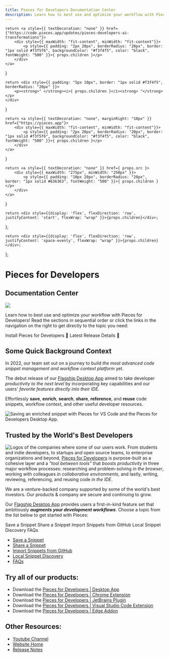 ```yaml
---
title: Pieces for Developers Documentation Center
description: Learn how to best use and optimize your workflow with Pieces for Developers! Read the sections in sequential order or click the links in the navigation on the right to get directly to the topic you need.
---
```


    return <a style={{ textDecoration: "none" }} href={"https://code.pieces.app/updates/pieces-developers-ai-transformations"}>
        <div style={{ maxWidth: "fit-content", minWidth: "fit-content"}}>
            <p style={{ padding: "2px 20px", borderRadius: "20px", border: "1px solid #f3f5f6", backgroundColor: "#f3f4f5", color: "black", fontWeight: "500" }}>{ props.children }</p>
        </div>
    </a>
}

    return <div style={{ padding: "5px 10px", border: "1px solid #f3f4f5", borderRadius: "20px" }}>
        <p><strong>" </strong><i>{ props.children }</i><strong> "</strong></p>
    </div>
}

    return <a style={{ textDecoration: "none", marginRight: "10px" }} href={"https://pieces.app"}>
        <div style={{ maxWidth: "fit-content", minWidth: "fit-content"}}>
            <p style={{ padding: "2px 20px", borderRadius: "20px", border: "1px solid #f3f5f6", backgroundColor: "#f3f4f5", color: "black", fontWeight: "500" }}>{ props.children }</p>
        </div>
    </a>
}

    return <a style={{ textDecoration: "none" }} href={ props.src }>
        <div style={{ maxWidth: "275px", minWidth: "250px" }}>
            <p style={{ padding: "10px 20px", borderRadius: "20px", border: "1px solid #636363", fontWeight: "500" }}>{ props.children }</p>
        </div>
    </a>
}

    return <div style={{display: 'flex', flexDirection: 'row', justifyContent: 'start', flexWrap: "wrap" }}>{props.children}</div>;
};

    return <div style={{display: 'flex', flexDirection: 'row', justifyContent: 'space-evenly', flexWrap: "wrap" }}>{props.children}</div>;
};

# Pieces for Developers
## Documentation Center

![](/assets/robot_global_search.png)

Learn how to best use and optimize your workflow with Pieces for Developers! Read the sections in sequential order or click the links in the navigation on the right to get directly to the topic you need:

<PillsFlexRow>
    <InstallButton>Install Pieces for Developers 💾</InstallButton>
    <ReleasePill>Latest Release Details 🎉</ReleasePill>
</PillsFlexRow>

## Some Quick Background Context

In 2022, our team set out on a journey to build _the most advanced code snippet management and workflow context platform_ yet.

The debut release of our <a href="{{ links.website.home }}">Flagship Desktop App</a> aimed to take developer _productivity to the next level_ by incorporating key capabilities and our users' _favorite features directly into their IDE_.

Effortlessly **save**, **enrich**, **search**, **share**, **reference**, and **reuse** code snippets, workflow context, and other useful developer resources.

![Saving an enriched snippet with Pieces for VS Code and the Pieces for Developers Desktop App.](https://storage.googleapis.com/pieces_static_resources/vs_code_marketplace/GIFs/HERO_GIF_SAVE_ENRICHED_SNIPPET_DESKTOP_APP_AND_VISUAL_STUDIO_CODE_EXTENSION)

## Trusted by the World's Best Developers
![Logos of the companies where some of our users work.](https://storage.googleapis.com/pieces_static_resources/vs_code_marketplace/GIFs/TRUSTED_BY_SOME_OF_THE_WORLDS_BEST_DEVELOPERS_LEFT_ALIGNED)
From students and indie developers, to startups and open source teams, to enterprise organizations and beyond, <a href="{{ links.website.home }}">Pieces for Developers</a> is purpose-built as a cohesive layer and a _"tool between tools"_ that _boosts productivity_ in three major workflow processes: researching and problem-solving _in the browser_, working with colleagues _in collaborative environments_, and lastly, writing, reviewing, referencing, and reusing code _in the IDE_.

<QuoteCallout>We are a venture-backed company supported by some of the world's best investors. Our products & company are secure and continuing to grow.</QuoteCallout>

Our <a href="{{ links.website.pfd_desktop_install }}">Flagship Desktop App</a> provides users a first-in-kind feature set that ambitiously **_augments your development workflows_**. Choose a topic from the list below to get started with Pieces:


<GridFlexRow>
    <JumpButtons src="#">Save a Snippet</JumpButtons>
    <JumpButtons src="#">Share a Snippet</JumpButtons>
    <JumpButtons src="#">Import Snippets from GitHub</JumpButtons>
    <JumpButtons src="#">Local Snippet Discovery</JumpButtons>
    <JumpButtons src="#">FAQs</JumpButtons>
</GridFlexRow>

* <a href="{{ links.internal.product_highlights.save_materials }}">Save a Snippet</a>
* <a href="{{ links.internal.personalized_link_sharing.single_click_link_sharing }}">Share a Snippet</a>
* <a href="{{ links.internal.product_highlights.import_gists }}">Import Snippets from GitHub</a>
* <a href="{{ links.internal.product_highlights.in_project_snippet_discovery }}">Local Snippet Discovery</a>
* <a href="https://docs.pieces.app/faq">FAQs</a>

## Try all of our products:
* Download the <a href="{{ links.website.pfd_desktop_install }}">Pieces for Developers | Desktop App</a>
* Download the <a href="{{ links.extensions.chrome }}">Pieces for Developers | Chrome Extension</a>
* Download the <a href="{{ links.extensions.jetbrains }}">Pieces for Developers | JetBrains Plugin</a>
* Download the <a href="{{ links.extensions.vscode }}">Pieces for Developers | Visual Studio Code Extension</a>
* Download the <a href="{{ links.extensions.edge }}">Pieces for Developers | Edge Addon</a>

## Other Resources:
* <a href="{{ links.videos.youtube_channel }}">Youtube Channel</a>
* <a href="{{ links.website.home }}">Website Home</a>
* <a href="{{ links.website.release_notes }}">Release Notes</a>
